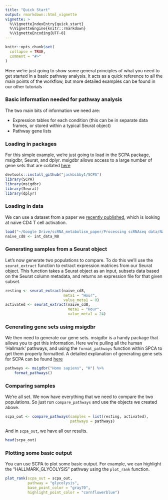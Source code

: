 ```yaml
---
title: "Quick Start"
output: rmarkdown::html_vignette
vignette: >
  %\VignetteIndexEntry{quick_start}
  %\VignetteEngine{knitr::rmarkdown}
  %\VignetteEncoding{UTF-8}
---
```


```r
knitr::opts_chunk$set(
  collapse = TRUE,
  comment = "#>"
)
```

Here we're just going to show some general principles of what you need to get started in a basic pathway analysis. It acts as a quick reference to all the main points of the workflow, but more detailed examples can be found in our other tutorials

### Basic information needed for pathway analysis
The two main bits of information we need are:

- Expression tables for each condition (this can be in separate data frames, or stored within a typical Seurat object)
- Pathway gene lists

### Loading in packages 
For this simple example, we're just going to load in the SCPA package, msigdbr, Seurat, and dplyr. msigdbr allows access to a large number of gene sets that are collated [here](https://www.gsea-msigdb.org/gsea/msigdb/genesets.jsp)


```r
devtools::install_github("jackbibby1/SCPA")
library(SCPA)
library(msigdbr)
library(Seurat)
library(dplyr)
```


### Loading in data
We can use a dataset from a paper we [recently published](paper_link), which is looking
at naive CD4 T cell activation.

```r
load("~/Google Drive/scRNA_metabolism_paper/Processing scRNAseq data/Naive CD8/int_data_N8.RData")
naive_cd8 <- int_data_N8
```


### Generating samples from a Seurat object
Let's now generate two populations to compare. To do this we'll use the `seurat_extract` function 
to extract expression matrices from our Seurat object. This function takes a Seurat object as an input,
subsets data based on the Seurat column metadata, and returns an expression file for that given subset.


```r
resting <- seurat_extract(naive_cd8,
                          meta1 = "Hour",
                          value_meta1 = 0)
activated <- seurat_extract(naive_cd8,
                            meta1 = "Hour",
                            value_meta1 = 24)
```


### Generating gene sets using msigdbr
We then need to generate our gene sets. msigdbr is a handy package
that allows you to get this information. Here we're pulling all the human 'Hallmark' pathways, and
using the `format_pathways` function within SPCA to get them properly formatted. A detailed explanation of
generating gene sets for SCPA can be found [here](https://github.com/jackbibby1/SCPA/blob/main/using_gene_sets.md)

```r
pathways <- msigdbr("Homo sapiens", "H") %>%
    format_pathways()
```

### Comparing samples
We're all set. We now have everything that we need to compare the two populations. So just run 
`compare_pathways` and use the objects we created above.

```r
scpa_out <- compare_pathways(samples = list(resting, activated),
                             pathways = pathways)
```

And in `scpa_out`, we have all our results.

```r
head(scpa_out)
```

### Plotting some basic output
You can use SCPA to plot some basic output. For example, we can highlight the "HALLMARK_GLYCOLYSIS" pathway using the `plot_rank` function.

```r
plot_rank(scpa_out = scpa_out,
          pathway = "glycolysis",
          base_point_color = "gray70",
          highlight_point_color = "cornflowerblue")
```












